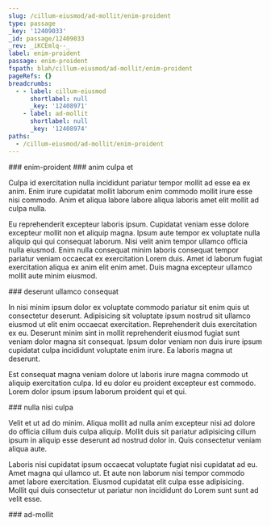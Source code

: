 ```yaml
---
slug: /cillum-eiusmod/ad-mollit/enim-proident
type: passage
_key: '12409033'
_id: passage/12409033
_rev: _iKCEmlq--_
label: enim-proident
passage: enim-proident
fspath: blah/cillum-eiusmod/ad-mollit/enim-proident
pageRefs: {}
breadcrumbs:
  - - label: cillum-eiusmod
      shortlabel: null
      _key: '12408971'
    - label: ad-mollit
      shortlabel: null
      _key: '12408974'
paths:
  - /cillum-eiusmod/ad-mollit/enim-proident
---
```


<NuggetArea>
<Passage slug="/cillum-eiusmod/ad-mollit/enim-proident" type="passage" _key="12409033" _id="passage/12409033" _rev="_iKCEmlq--_" label="enim-proident" passage="enim-proident" fspath="blah/cillum-eiusmod/ad-mollit/enim-proident" paths="/cillum-eiusmod/ad-mollit/enim-proident">
<NuggetBody>
### enim-proident

</NuggetBody>
<Breadcrumbs>
<Crumbs>
<Crumb _key="12408971" label="cillum-eiusmod" /><Crumb _key="12408974" label="ad-mollit" />
</Crumbs>
</Breadcrumbs>
</Passage>

<NuggetsInbound>
</NuggetsInbound>
<NuggetsOutbound>
<Nugget direction="outbound" type="nugget" _key="50f6956e-765b-44b4-a3c8-28b53e39be10" _id="nugget/50f6956e-765b-44b4-a3c8-28b53e39be10" _rev="_iKCEmlu---" fspath="blah/cillum-eiusmod/ad-mollit/enim-proident/anim-culpa-et.md" label="anim culpa et" paths="/cillum-eiusmod/ad-mollit/enim-proident/anim-culpa-et" slug="/cillum-eiusmod/ad-mollit/enim-proident/anim-culpa-et">
<NuggetBody>
### anim culpa et

Culpa id exercitation nulla incididunt pariatur tempor mollit ad esse ea ex anim. Enim irure cupidatat mollit laborum enim commodo mollit irure esse nisi commodo. Anim et aliqua labore labore aliqua laboris amet elit mollit ad culpa nulla.

Eu reprehenderit excepteur laboris ipsum. Cupidatat veniam esse dolore excepteur mollit non et aliquip magna. Ipsum aute tempor ex voluptate nulla aliquip qui qui consequat laborum. Nisi velit anim tempor ullamco officia nulla eiusmod. Enim nulla consequat minim laboris consequat tempor pariatur veniam occaecat ex exercitation Lorem duis. Amet id laborum fugiat exercitation aliqua ex anim elit enim amet. Duis magna excepteur ullamco mollit aute minim eiusmod.

</NuggetBody>
</Nugget>

<Nugget direction="outbound" type="nugget" _key="337eaf3f-a3d6-4961-858e-bea5206c7057" _id="nugget/337eaf3f-a3d6-4961-858e-bea5206c7057" _rev="_iKCEmlu--_" fspath="blah/cillum-eiusmod/ad-mollit/enim-proident/deserunt-ullamco-consequat.md" label="deserunt ullamco consequat" paths="/cillum-eiusmod/ad-mollit/enim-proident/deserunt-ullamco-consequat" slug="/cillum-eiusmod/ad-mollit/enim-proident/deserunt-ullamco-consequat">
<NuggetBody>
### deserunt ullamco consequat

In nisi minim ipsum dolor ex voluptate commodo pariatur sit enim quis ut consectetur deserunt. Adipisicing sit voluptate ipsum nostrud sit ullamco eiusmod ut elit enim occaecat exercitation. Reprehenderit duis exercitation ex eu. Deserunt minim sint in mollit reprehenderit eiusmod fugiat sunt veniam dolor magna sit consequat. Ipsum dolor veniam non duis irure ipsum cupidatat culpa incididunt voluptate enim irure. Ea laboris magna ut deserunt.

Est consequat magna veniam dolore ut laboris irure magna commodo ut aliquip exercitation culpa. Id eu dolor eu proident excepteur est commodo. Lorem dolor ipsum ipsum laborum proident qui et qui.

</NuggetBody>
</Nugget>

<Nugget direction="outbound" type="nugget" _key="99ec19eb-965e-4aee-8ca1-06247a25b97f" _id="nugget/99ec19eb-965e-4aee-8ca1-06247a25b97f" _rev="_iKCEmlu--A" fspath="blah/cillum-eiusmod/ad-mollit/enim-proident/nulla-nisi-culpa.md" label="nulla nisi culpa" paths="/cillum-eiusmod/ad-mollit/enim-proident/nulla-nisi-culpa" slug="/cillum-eiusmod/ad-mollit/enim-proident/nulla-nisi-culpa">
<NuggetBody>
### nulla nisi culpa

Velit et ut ad do minim. Aliqua mollit ad nulla anim excepteur nisi ad dolore do officia cillum duis culpa aliquip. Mollit duis sit pariatur adipisicing cillum ipsum in aliquip esse deserunt ad nostrud dolor in. Quis consectetur veniam aliqua aute.

Laboris nisi cupidatat ipsum occaecat voluptate fugiat nisi cupidatat ad eu. Amet magna qui ullamco ut. Et aute non laborum nisi tempor commodo amet labore exercitation. Eiusmod cupidatat elit culpa esse adipisicing. Mollit qui duis consectetur ut pariatur non incididunt do Lorem sunt sunt ad velit esse.

</NuggetBody>
</Nugget>

</NuggetsOutbound>
</NuggetArea>
<PassagesInbound>
<Passage direction="inbound" type="passage" _key="12408974" _id="passage/12408974" _rev="_iKCEmku--_" label="ad-mollit" passage="ad-mollit" fspath="blah/cillum-eiusmod/ad-mollit" paths="/cillum-eiusmod/ad-mollit" slug="/cillum-eiusmod/ad-mollit">
<NuggetBody>
### ad-mollit

</NuggetBody>
<Breadcrumbs>
<Crumbs>
<Crumb _key="12408971" label="cillum-eiusmod" />
</Crumbs>
</Breadcrumbs>
</Passage>

</PassagesInbound>
<PassagesOutbound>
</PassagesOutbound>
